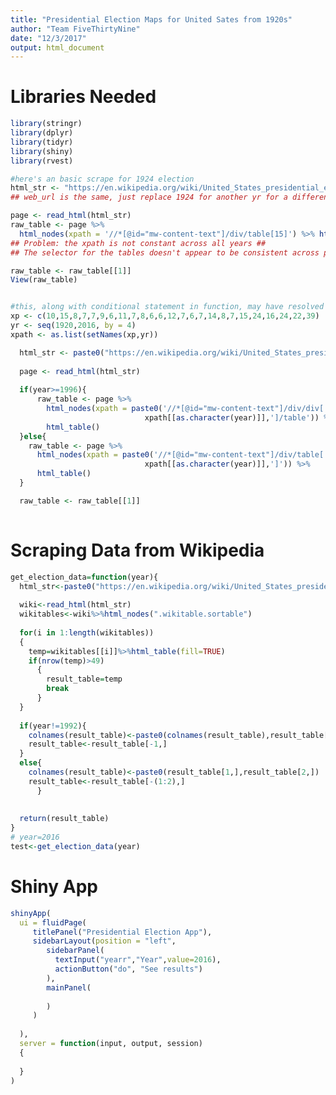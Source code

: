 ```yaml
---
title: "Presidential Election Maps for United Sates from 1920s"
author: "Team FiveThirtyNine"
date: "12/3/2017"
output: html_document
---
```

# Libraries Needed
```r
library(stringr)
library(dplyr)
library(tidyr)
library(shiny)
library(rvest)
```

```r
#here's an basic scrape for 1924 election
html_str <- "https://en.wikipedia.org/wiki/United_States_presidential_election,_1924#Results_by_state"
## web_url is the same, just replace 1924 for another yr for a different election ##

page <- read_html(html_str)
raw_table <- page %>% 
  html_nodes(xpath = '//*[@id="mw-content-text"]/div/table[15]') %>% html_table()
## Problem: the xpath is not constant across all years ##
## The selector for the tables doesn't appear to be consistent across pages either ##

raw_table <- raw_table[[1]]
View(raw_table)


#this, along with conditional statement in function, may have resolved the issue
xp <- c(10,15,8,7,7,9,6,11,7,8,6,6,12,7,6,7,14,8,7,15,24,16,24,22,39)
yr <- seq(1920,2016, by = 4)
xpath <- as.list(setNames(xp,yr))

  html_str <- paste0("https://en.wikipedia.org/wiki/United_States_presidential_election,_",year,"#Results_by_state")
  
  page <- read_html(html_str)
  
  if(year>=1996){
      raw_table <- page %>% 
        html_nodes(xpath = paste0('//*[@id="mw-content-text"]/div/div[',
                              xpath[[as.character(year)]],']/table')) %>% 
        html_table()
  }else{
    raw_table <- page %>% 
      html_nodes(xpath = paste0('//*[@id="mw-content-text"]/div/table[',
                              xpath[[as.character(year)]],']')) %>%
      html_table()
  }

  raw_table <- raw_table[[1]]
 
```

# Scraping Data from Wikipedia
```r
get_election_data=function(year){
  html_str<-paste0("https://en.wikipedia.org/wiki/United_States_presidential_election,_",year,"#Results_by_state")
 
  wiki<-read_html(html_str)
  wikitables<-wiki%>%html_nodes(".wikitable.sortable")
  
  for(i in 1:length(wikitables))
  {
    temp=wikitables[[i]]%>%html_table(fill=TRUE)
    if(nrow(temp)>49)
      {
        result_table=temp
        break
      }
  }
  
  if(year!=1992){
    colnames(result_table)<-paste0(colnames(result_table),result_table[1,])
    result_table<-result_table[-1,]
  }
  else{
    colnames(result_table)<-paste0(result_table[1,],result_table[2,])
    result_table<-result_table[-(1:2),]
      }
  
  
  return(result_table)
}
# year=2016
test<-get_election_data(year)
```

# Shiny App
```r
shinyApp(
  ui = fluidPage(
     titlePanel("Presidential Election App"),
     sidebarLayout(position = "left",
        sidebarPanel(
          textInput("yearr","Year",value=2016),
          actionButton("do", "See results")
        ),
        mainPanel(
          
        )
     )
     
  ),
  server = function(input, output, session) 
  {
    
  }
)
```
